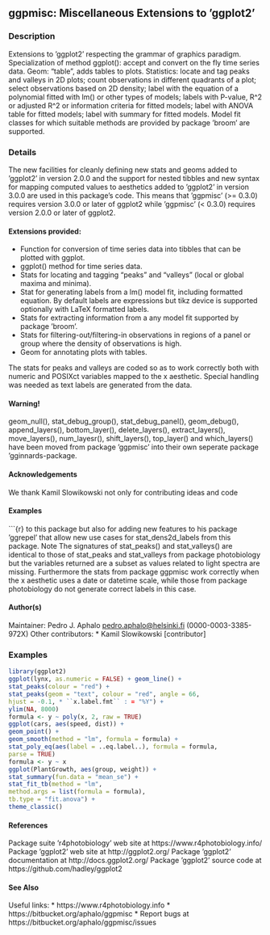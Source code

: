 ##  ggpmisc: Miscellaneous Extensions to ’ggplot2’
### Description
Extensions to ’ggplot2’ respecting the grammar of graphics paradigm. Specialization of method ggplot(): accept and convert on the fly time series data. Geom: "table", adds tables to plots. Statistics: locate and tag peaks and valleys in 2D plots; count observations in different quadrants of a plot; select observations based on 2D density; label with the equation of a polynomial fitted with lm() or other types of models; labels with P-value, R^2 or adjusted R^2 or information criteria for fitted models; label with ANOVA table for fitted models; label with summary for fitted models. Model fit classes for which suitable methods are provided by package ’broom’ are supported.

### Details
The new facilities for cleanly defining new stats and geoms added to ’ggplot2’ in version 2.0.0 and the support for nested tibbles and new syntax for mapping computed values to aesthetics added to ’ggplot2’ in version 3.0.0 are used in this package’s code. This means that ’ggpmisc’ (>= 0.3.0) requires version 3.0.0 or later of ggplot2 while ’ggpmisc’ (< 0.3.0) requires version 2.0.0 or later of
ggplot2.

#### Extensions provided:
*  Function for conversion of time series data into tibbles that can be plotted with ggplot.
*  ggplot() method for time series data.
*  Stats for locating and tagging "peaks" and "valleys" (local or global maxima and minima).
*  Stat for generating labels from a lm() model fit, including formatted equation. By default labels are expressions but tikz device is supported optionally with LaTeX formatted labels.
*  Stats for extracting information from a any model fit supported by package ’broom’.
*  Stats for filtering-out/filtering-in observations in regions of a panel or group where the density of observations is high.
*  Geom for annotating plots with tables.

The stats for peaks and valleys are coded so as to work correctly both with numeric and POSIXct variables mapped to the x aesthetic. Special handling was needed as text labels are generated from the data.

#### Warning!

geom_null(), stat_debug_group(), stat_debug_panel(), geom_debug(), append_layers(), bottom_layer(), delete_layers(), extract_layers(), move_layers(), num_layesr(), shift_layers(), top_layer() and which_layers() have been moved from package ’ggpmisc’ into their own seperate package ’gginnards-package.

#### Acknowledgements
We thank Kamil Slowikowski not only for contributing ideas and code 

#### Examples 
```{r}  to this package but
also for adding new features to his package ’ggrepel’ that allow new use cases for stat_dens2d_labels
from this package.
Note
The signatures of stat_peaks() and stat_valleys() are identical to those of stat_peaks and
stat_valleys from package photobiology but the variables returned are a subset as values related
to light spectra are missing. Furthermore the stats from package ggpmisc work correctly when the
x aesthetic uses a date or datetime scale, while those from package photobiology do not generate
correct labels in this case.

#### Author(s)
Maintainer: Pedro J. Aphalo <pedro.aphalo@helsinki.fi> (0000-0003-3385-972X)
Other contributors:
*  Kamil Slowikowski [contributor]



### Examples 
```r
library(ggplot2)
ggplot(lynx, as.numeric = FALSE) + geom_line() +
stat_peaks(colour = "red") +
stat_peaks(geom = "text", colour = "red", angle = 66,
hjust = -0.1, * ``x.label.fmt`` : = "%Y") +
ylim(NA, 8000)
formula <- y ~ poly(x, 2, raw = TRUE)
ggplot(cars, aes(speed, dist)) +
geom_point() +
geom_smooth(method = "lm", formula = formula) +
stat_poly_eq(aes(label = ..eq.label..), formula = formula,
parse = TRUE)
formula <- y ~ x
ggplot(PlantGrowth, aes(group, weight)) +
stat_summary(fun.data = "mean_se") +
stat_fit_tb(method = "lm",
method.args = list(formula = formula),
tb.type = "fit.anova") +
theme_classic()
```

#### References
Package suite ’r4photobiology’ web site at https://www.r4photobiology.info/
Package ’ggplot2’ web site at http://ggplot2.org/
Package ’ggplot2’ documentation at http://docs.ggplot2.org/
Package ’ggplot2’ source code at https://github.com/hadley/ggplot2

#### See Also
Useful links:
*  https://www.r4photobiology.info
*  https://bitbucket.org/aphalo/ggpmisc
*  Report bugs at https://bitbucket.org/aphalo/ggpmisc/issues
